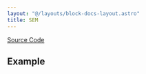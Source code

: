 ```yaml
---
layout: "@/layouts/block-docs-layout.astro"
title: SEM
---
```



<PythonDocsDisplay docstring={docstring} />

[Source Code](https://github.com/flojoy-ai/blocks/blob/main/blocks/SCIPY/STATS/SEM/SEM.py)

## Example
